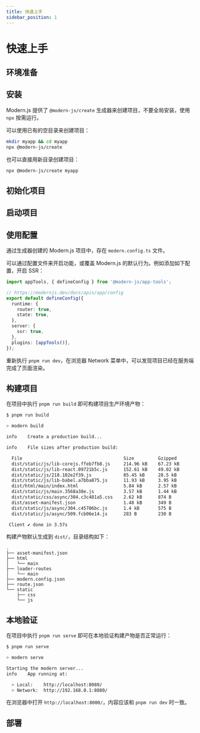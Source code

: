 ```yaml
---
title: 快速上手
sidebar_position: 1
---
```

# 快速上手

## 环境准备


<Prerequisites />

## 安装

Modern.js 提供了 `@modern-js/create` 生成器来创建项目，不要全局安装，使用 `npx` 按需运行。

可以使用已有的空目录来创建项目：

```bash
mkdir myapp && cd myapp
npx @modern-js/create
```

也可以直接用新目录创建项目：

```bash
npx @modern-js/create myapp
```

## 初始化项目


<InitApp />

## 启动项目


<DebugApp />

## 使用配置

通过生成器创建的 Modern.js 项目中，存在 `modern.config.ts` 文件。

可以通过配置文件来开启功能，或覆盖 Modern.js 的默认行为。例如添加如下配置，开启 SSR：

```ts
import appTools, { defineConfig } from '@modern-js/app-tools';

// https://modernjs.dev/docs/apis/app/config
export default defineConfig({
  runtime: {
    router: true,
    state: true,
  },
  server: {
    ssr: true,
  },
  plugins: [appTools()],
});
```

重新执行 `pnpm run dev`，在浏览器 Network 菜单中，可以发现项目已经在服务端完成了页面渲染。

## 构建项目

在项目中执行 `pnpm run build` 即可构建项目生产环境产物：

```bash
$ pnpm run build

> modern build

info    Create a production build...

info    File sizes after production build:

  File                                      Size         Gzipped
  dist/static/js/lib-corejs.ffeb7fb8.js     214.96 kB    67.23 kB
  dist/static/js/lib-react.09721b5c.js      152.61 kB    49.02 kB
  dist/static/js/218.102e2f39.js            85.45 kB     28.5 kB
  dist/static/js/lib-babel.a7bba875.js      11.93 kB     3.95 kB
  dist/html/main/index.html                 5.84 kB      2.57 kB
  dist/static/js/main.3568a38e.js           3.57 kB      1.44 kB
  dist/static/css/async/304.c3c481a5.css    2.62 kB      874 B
  dist/asset-manifest.json                  1.48 kB      349 B
  dist/static/js/async/304.c45706bc.js      1.4 kB       575 B
  dist/static/js/async/509.fcb06e14.js      283 B        230 B

 Client ✔ done in 3.57s
```

构建产物默认生成到 `dist/`，目录结构如下：

```
.
├── asset-manifest.json
├── html
│   └── main
├── loader-routes
│   └── main
├── modern.config.json
├── route.json
└── static
    ├── css
    └── js
```

## 本地验证

在项目中执行 `pnpm run serve` 即可在本地验证构建产物是否正常运行：

```bash
$ pnpm run serve

> modern serve

Starting the modern server...
info    App running at:

  > Local:    http://localhost:8080/
  > Network:  http://192.168.0.1:8080/
```

在浏览器中打开 `http://localhost:8000/`，内容应该和 `pnpm run dev` 时一致。

## 部署


<Deploy />
